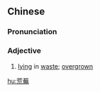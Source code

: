 {{also|荒芜}}
==Chinese==
{{zh-forms|s=荒芜}}

===Pronunciation===
{{zh-pron
|m=huāngwú
|c=fong1 mou4
|mn=hong-bû
|cat=a
}}

===Adjective===
{{zh-adj}}

# [[lying]] in [[waste]]; [[overgrown]]

[[hu:荒蕪]]